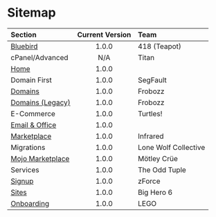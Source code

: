 # Sitemap

| Section                                                             | Current Version | Team                 |
| :------------------------------------------------------------------ | :-------------: | :------------------- |
| [Bluebird](https://bluebirdui.com/)                                 |      1.0.0      | 418 (Teapot)         |
| cPanel/Advanced                                                     |       N/A       | Titan                |
| [Home](https://my.bluehost.com/hosting/app#/)                       |      1.0.0      |                      |
| Domain First                                                        |      1.0.0      | SegFault             |
| [Domains](https://my.bluehost.com/hosting/app#/domains)             |      1.0.0      | Frobozz              |
| [Domains (Legacy)](https://my.bluehost.com/cgi/dm)                  |      1.0.0      | Frobozz              |
| E-Commerce                                                          |      1.0.0      | Turtles!             |
| [Email & Office](https://my.bluehost.com/hosting/app#/email-office) |      1.0.0      |                      |
| [Marketplace](https://my.bluehost.com/hosting/app#/marketplace)     |      1.0.0      | Infrared             |
| Migrations                                                          |      1.0.0      | Lone Wolf Collective |
| [Mojo Marketplace](https://www.mojomarketplace.com/)                |      1.0.0      | Mötley Crüe          |
| Services                                                            |      1.0.0      | The Odd Tuple        |
| [Signup](https://www.bluehost.com/web-hosting/signup)               |      1.0.0      | zForce               |
| [Sites](https://my.bluehost.com/hosting/app#/sites)                 |      1.0.0      | Big Hero 6           |
| [Onboarding](https://my.bluehost.com/hosting/app#/Onboarding)       |      1.0.0      | LEGO                 |
